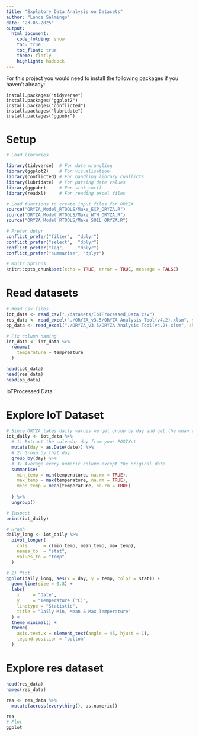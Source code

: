 ```yaml
---
title: "Explatory Data Analysis on Datasets"
author: "Lance Salmingo"
date: "23-05-2025"
output:
  html_document:
    code_folding: show
    toc: true
    toc_float: true
    theme: flatly
    highlight: haddock
---
```


For this project you would need to install the following packages if you haven't already:
```
install.packages("tidyverse")
install.packages("ggplot2")
install.packages("conflicted")
install.packages("lubridate")
install.packages("ggpubr")
```

# Setup
```r
# Load libraries

library(tidyverse)  # For data wrangling
library(ggplot2)    # For visualisation
library(conflicted) # For handling library conflicts
library(lubridate)  # For parsing date values
library(ggpubr)     # For stat_cor()
library(readxl)     # For reading excel files

# Load functions to create input files for ORYZA
source("ORYZA_Model_RTOOLS/Make_EXP_ORYZA.R")
source("ORYZA_Model_RTOOLS/Make_WTH_ORYZA.R")
source("ORYZA_Model_RTOOLS/Make_SOIL_ORYZA.R")

# Prefer dplyr
conflict_prefer("filter",  "dplyr")
conflict_prefer("select",  "dplyr")
conflict_prefer("lag",     "dplyr")
conflict_prefer("summarise", "dplyr")

# Knitr options
knitr::opts_chunk$set(echo = TRUE, error = TRUE, message = FALSE)
```

# Read datasets
```r
# Read csv files
iot_data <- read_csv("./datasets/IoTProcessed_Data.csv")
res_data <- read_excel("./ORYZA_v3.5/ORYZA Analysis Tool(v4.2).xlsm", sheet = "res", skip = 1)
op_data <- read_excel("./ORYZA_v3.5/ORYZA Analysis Tool(v4.2).xlsm", sheet = "op")

# Fix column naming
iot_data <- iot_data %>%
  rename(
    temperature = tempreature
  )

head(iot_data)
head(res_data)
head(op_data)
```
IoTProcessed Data 

# Explore IoT Dataset
```r
# Since ORYZA takes daily values we get group by day and get the mean values of each parameter
iot_daily <- iot_data %>%
  # 1) Extract the calendar day from your POSIXct
  mutate(day = as.Date(date)) %>%
  # 2) Group by that day
  group_by(day) %>%
  # 3) Average every numeric column except the original date
  summarise(
    min_temp = min(temperature, na.rm = TRUE),
    max_temp = max(temperature, na.rm = TRUE),
    mean_temp = mean(temperature, na.rm = TRUE)
    
  ) %>%
  ungroup()

# Inspect
print(iot_daily)

# Graph
daily_long <- iot_daily %>%
  pivot_longer(
    cols      = c(min_temp, mean_temp, max_temp),
    names_to  = "stat",
    values_to = "temp"
  )

# 2) Plot
ggplot(daily_long, aes(x = day, y = temp, color = stat)) +
  geom_line(size = 0.8) +
  labs(
    x     = "Date",
    y     = "Temperature (°C)",
    linetype = "Statistic",
    title = "Daily Min, Mean & Max Temperature"
  ) +
  theme_minimal() +
  theme(
    axis.text.x = element_text(angle = 45, hjust = 1),
    legend.position = "bottom"
  )
```
# Explore res dataset
```r
head(res_data)
names(res_data)

res <- res_data %>%
  mutate(across(everything(), as.numeric))

res
# Plot
ggplot
```

